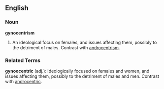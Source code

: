 ==English==
===Noun===
'''gynocentrism'''
#An ideological focus on females, and issues affecting them, possibly to the detriment of males.  Contrast with [[androcentrism]].

===Related Terms===
'''gynoocentric''' (adj.):  Ideologically focused on females and women, and issues affecting them, possibly to the detriment of males and men.  Contrast with [[androcentric]].